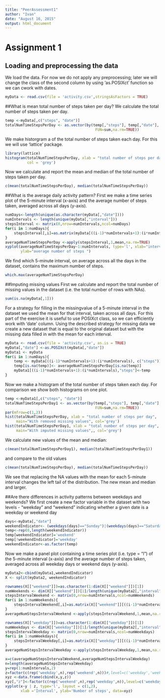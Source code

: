```yaml
---
title: "PeerAssessment1"
author: "Ivan"
date: "August 16, 2015"
output: html_document
---
```


# Assignment 1


## Loading and preprocessing the data
We load the data. For now we do not apply any preprocessing; later we will
change the class of the second column by using 'as.POSIXct' function so we can cwork with dates.
```r
myData <- read.csv(file = 'activity.csv',stringsAsFactors = TRUE)

```
##What is mean total number of steps taken per day?
We calculate the total number of steps taken per day.
```r
temp <-myData[,c("steps", "date")]
totalNumTimeStepsPerDay <- as.vector(by(temp[,"steps"], temp[,"date"],
                                         FUN=sum,na.rm=TRUE))
```
We make historgram a of the total number of steps taken each day. For this we will
use 'lattice' package.
```r
library(lattice)
histogram(totalNumTimeStepsPerDay, xlab = "total number of steps per day",
          col = 'grey')
```

Now we calculate and report the mean and median of the total number of steps taken per day.

```r
c(mean(totalNumTimeStepsPerDay), median(totalNumTimeStepsPerDay))
```

##What is the average daily activity pattern?
First we make a time series plot of the 5-minute interval (x-axis) and the average number of steps taken, averaged across all days (y-axis).
```r
numDays<-length(unique(as.character(myData[,"date"])))
numIntervals <- length(unique(myData[,"interval"]))
stepsInterval <- matrix(0,nrow=numIntervals,ncol=numDays)
for(i in 1:numDays){
    stepsInterval[,i]=as.matrix(myData[((i-1)*numIntervals+1):(i*numIntervals), c("steps")])
}
averageNumTimeStepsPerDay <-apply(stepsInterval,1,mean,na.rm=TRUE)
xyplot(averageNumTimeStepsPerDay~1:numIntervals, type='l', xlab="interval",
       ylab="average number of steps ")
```

We find which 5-minute interval, on average across all the days in the dataset, contains the maximum number of steps.

```r
which.max(averageNumTimeStepsPerDay)
```
##Imputing missing values
First we calculate and report the total number of missing values in the dataset (i.e. the total number of rows with NAs).

```r
sum(is.na(myData[,1]))
```
For a strategy for filling in the missingvalue of a 5-minute interval in the dataset we used the mean for that interval, taken across all days. For this part of the exercise
it is useful to use POSIXct class, so we can efficiently work with 'date' column.
Using the described strategy for missing data we create a new dataset that is equal to the original dataset but with the missing data filled in with the mean for each interval.


```r
myData <- read.csv(file = 'activity.csv', as.is = TRUE)
myData[,"date"] <-as.POSIXct(myData[,"date"])
myData1 <- myData
for(i in 1:numDays){
    temp <- myData[((i-1)*numIntervals+1):(i*numIntervals), c("steps")]
    temp[is.na(temp)]<- averageNumTimeStepsPerDay[is.na(temp)]
    myData1[((i-1)*numIntervals+1):(i*numIntervals),"steps"]<-temp
}
```
Now we make a histogram of the total number of steps taken each day. For comparison
we show both histograms on one plot.

```r
temp <-myData1[,c("steps", "date")]
totalNumTimeStepsPerDay1 <- as.vector(by(temp[,"steps"], temp[,"date"],
                                         FUN=sum,na.rm=TRUE))
par(mfrow=c(1,2))
hist(totalNumTimeStepsPerDay, xlab = "total number of steps per day", 
     main="With removed missing values", col='grey')
hist(totalNumTimeStepsPerDay1, xlab = "total number of steps per day",
     main="With imputed missing values",, col='grey')
```

We calculate new values of the mean and median:
```r
c(mean(totalNumTimeStepsPerDay1), median(totalNumTimeStepsPerDay1))
```
and compare to the old values
```r
c(mean(totalNumTimeStepsPerDay), median(totalNumTimeStepsPerDay))
```

We see that replacing the NA values with the mean for each 5-minute interval changes the left tail of the distribution. The new mean and median and larger.


##Are there differences in activity patterns between weekdays and weekends?
We first create a new factor variable in the dataset with two levels - "weekday" and "weekend" indicating whether a given date is a weekday or weekend day

```r
days<-myData[,"date"]
weekendIndicator<- (weekdays(days)=="Sunday")|(weekdays(days)=="Saturday")
temp<-rep(0,length(weekendIndicator))
temp[weekendIndicator]='weekend'
temp[!weekendIndicator]='weekday'
weekendIndicator<-as.factor(temp)
```
Now we make a panel plot containing a time series plot (i.e. type = "l") of the 5-minute interval (x-axis) and the average number of steps taken, averaged across all weekday days or weekend days (y-axis).
```r
myData2<-cbind(myData1,weekendIndicator)
X <- split(myData2, weekendIndicator)

rownames(X[["weekend"]])=as.character(1:dim(X[["weekend"]])[1])
numWeekends <- dim(X[["weekend"]])[1]/length(unique(myData2[,"interval"]))
stepsIntervalWeekend <- matrix(0,nrow=numIntervals,ncol=numWeekends)
for(i in 1:numWeekends){
    stepsIntervalWeekend[,i]=as.matrix(X[["weekend"]][((i-1)*numIntervals+1):(i*numIntervals), c("steps")])
}
averageNumStepsIntervalWeekend <-apply(stepsIntervalWeekend,1,mean,na.rm=TRUE)

rownames(X[["weekday"]])=as.character(1:dim(X[["weekday"]])[1])
numWeekdays <- dim(X[["weekday"]])[1]/length(unique(myData2[,"interval"]))
stepsIntervalWeekday <- matrix(0,nrow=numIntervals,ncol=numWeekdays)
for(i in 1:numWeekdays){
    stepsIntervalWeekday[,i]=as.matrix(X[["weekday"]][((i-1)*numIntervals+1):(i*numIntervals), c("steps")])
}
averageNumStepsIntervalWeekday <-apply(stepsIntervalWeekday,1,mean,na.rm=TRUE)

x=c(averageNumStepsIntervalWeekend,averageNumStepsIntervalWeekday)
n=length(averageNumStepsIntervalWeekday)
y=rep(1:numIntervals,2)
z=factor(c(rep('weekday',n),rep('weekend',n)))#,level=c('weekday','weekend'))
xyz <-data.frame(cbind(x,y,z))
xyz[,"z"]<-factor(c(rep('weekend',n),rep('weekday',n)),level=c('weekday','weekend'))
xyplot(x~y | z, type='l', layout = c(1,2),
       xlab ='Interval', ylab='Number of steps', data=xyz)
```
